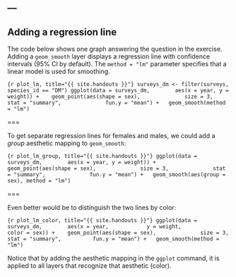 ---
---

## Adding a regression line

The code below shows one graph answering the question in the exercise.
Adding a `geom_smooth` layer displays a regression line with confidence intervals (95% CI by default). The `method = "lm"` parameter specifies that a linear model is used for smoothing.

```{r plot_lm, title="{{ site.handouts }}"}
surveys_dm <- filter(surveys, species_id == "DM")
ggplot(data = surveys_dm,
       aes(x = year, y = weight)) + 
  geom_point(aes(shape = sex),
             size = 3,
             stat = "summary",
             fun.y = "mean") +
  geom_smooth(method = "lm")
```

===

To get separate regression lines for females and males, we could add a *group* aesthetic mapping to `geom_smooth`:

```{r plot_lm_group, title="{{ site.handouts }}"}
ggplot(data = surveys_dm,
       aes(x = year, y = weight)) + 
  geom_point(aes(shape = sex),
             size = 3,
             stat = "summary",
             fun.y = "mean") +
  geom_smooth(aes(group = sex), method = "lm")
```

===

Even better would be to distinguish the two lines by color:

```{r plot_lm_color, title="{{ site.handouts }}"}
ggplot(data = surveys_dm,
       aes(x = year,
           y = weight,
           color = sex)) + 
  geom_point(aes(shape = sex),
             size = 3,
	     stat = "summary",
	     fun.y = "mean") +
  geom_smooth(method = "lm")
```

Notice that by adding the aesthetic mapping in the `ggplot` command, it is applied to all layers that recognize that aesthetic (color).
